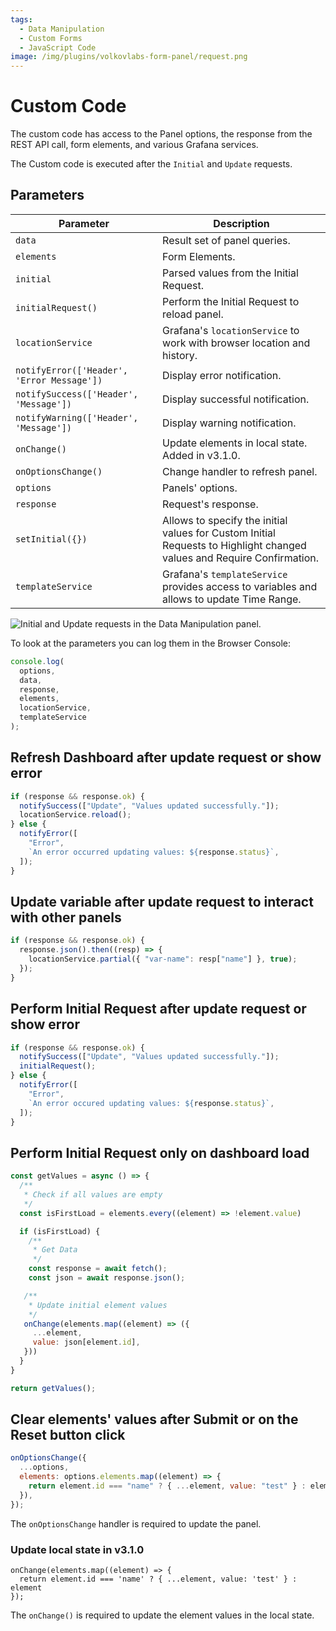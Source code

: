 ```yaml
---
tags:
  - Data Manipulation
  - Custom Forms
  - JavaScript Code
image: /img/plugins/volkovlabs-form-panel/request.png
---
```



# Custom Code

The custom code has access to the Panel options, the response from the REST API call, form elements, and various Grafana services.

The Custom code is executed after the `Initial` and `Update` requests.

## Parameters

| Parameter                                  | Description                                                                                                            |
| ------------------------------------------ | ---------------------------------------------------------------------------------------------------------------------- |
| `data`                                     | Result set of panel queries.                                                                                           |
| `elements`                                 | Form Elements.                                                                                                         |
| `initial`                                  | Parsed values from the Initial Request.                                                                                |
| `initialRequest()`                         | Perform the Initial Request to reload panel.                                                                           |
| `locationService`                          | Grafana's `locationService` to work with browser location and history.                                                 |
| `notifyError(['Header', 'Error Message'])` | Display error notification.                                                                                            |
| `notifySuccess(['Header', 'Message'])`     | Display successful notification.                                                                                       |
| `notifyWarning(['Header', 'Message'])`     | Display warning notification.                                                                                          |
| `onChange()`                               | Update elements in local state. Added in v3.1.0.                                                                       |
| `onOptionsChange()`                        | Change handler to refresh panel.                                                                                       |
| `options`                                  | Panels' options.                                                                                                       |
| `response`                                 | Request's response.                                                                                                    |
| `setInitial({})`                           | Allows to specify the initial values for Custom Initial Requests to Highlight changed values and Require Confirmation. |
| `templateService`                          | Grafana's `templateService` provides access to variables and allows to update Time Range.                              |

<Image
  title="Initial and Update requests in the Data Manipulation panel."
  src="/img/plugins/volkovlabs-form-panel/request.png"
/>

To look at the parameters you can log them in the Browser Console:

```javascript
console.log(
  options,
  data,
  response,
  elements,
  locationService,
  templateService
);
```

## Refresh Dashboard after update request or show error

```javascript
if (response && response.ok) {
  notifySuccess(["Update", "Values updated successfully."]);
  locationService.reload();
} else {
  notifyError([
    "Error",
    `An error occurred updating values: ${response.status}`,
  ]);
}
```

## Update variable after update request to interact with other panels

```javascript
if (response && response.ok) {
  response.json().then((resp) => {
    locationService.partial({ "var-name": resp["name"] }, true);
  });
}
```

## Perform Initial Request after update request or show error

```javascript
if (response && response.ok) {
  notifySuccess(["Update", "Values updated successfully."]);
  initialRequest();
} else {
  notifyError([
    "Error",
    `An error occured updating values: ${response.status}`,
  ]);
}
```

## Perform Initial Request only on dashboard load

```javascript
const getValues = async () => {
  /**
   * Check if all values are empty
   */
  const isFirstLoad = elements.every((element) => !element.value)

  if (isFirstLoad) {
    /**
     * Get Data
     */
    const response = await fetch();
    const json = await response.json();

   /**
    * Update initial element values
    */
   onChange(elements.map((element) => ({
     ...element,
     value: json[element.id],
   }))
  }
}

return getValues();
```

## Clear elements' values after Submit or on the Reset button click

```javascript
onOptionsChange({
  ...options,
  elements: options.elements.map((element) => {
    return element.id === "name" ? { ...element, value: "test" } : element;
  }),
});
```

The `onOptionsChange` handler is required to update the panel.

### Update local state in v3.1.0

```
onChange(elements.map((element) => {
  return element.id === 'name' ? { ...element, value: 'test' } : element
});
```

The `onChange()` is required to update the element values in the local state.
